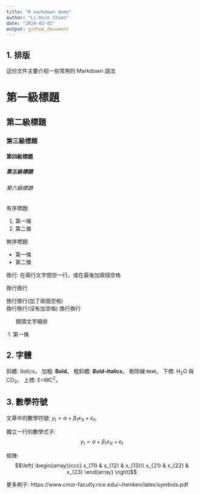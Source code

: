 ```yaml
---
title: "R markdown demo"
author: "Li-Hsin Chien"
date: "2024-03-02"
output: github_document
---
```


## 1. 排版

這份文件主要介紹一些常用的 Markdown 語法

# 第一級標題

## 第二級標題

### 第三級標題

#### 第四級標題

##### 第五級標題

###### 第六級標題

有序標題:

1. 第一條
2. 第二條

無序標題:

* 第一條
* 第二條

換行: 在兩行文字間空一行，或在最後加兩個空格

換行換行

換行換行(加了兩個空格)  
換行換行(沒有加空格)
換行換行

&ensp;&ensp;&ensp;
開頭文字縮排

&nbsp;1. 第一條

## 2. 字體

斜體: *Italics*。
加粗: **Bold**。 
粗斜體: ***Bold-Italics***。
刪除線:~~text~~。 
下標: H~2~O 與 CO~2~。
上標: E=MC^2^。

## 3. 數學符號

文章中的數學符號: $y_{t} = \alpha + \beta_1 x_{1t}+ \varepsilon_t$。

獨立一行的數學式子: $$y_{t} = \alpha + \beta_1 x_{1t}+ \varepsilon_t$$

矩陣:
$$\left(
\begin{array}{ccc}
x_{11} & x_{12} & x_{13}\\
x_{21} & x_{22} & x_{23}
\end{array}
\right)$$

更多例子: https://www.cmor-faculty.rice.edu/~heinken/latex/symbols.pdf